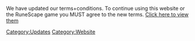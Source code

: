 {{Update|date = 22 October 2001}}

We have updated our terms+conditions. To continue using this website or the RuneScape game you MUST agree to the new terms. [http://www.runescape.com/runeterms.html Click here to view them]
[[Category:Updates]]
[[Category:Website]]
